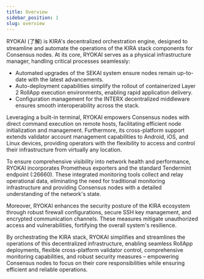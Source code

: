 ```yaml
---
title: Overview
sidebar_position: 1
slug: overview
---
```





RYOKAI (了解) is KIRA's decentralized orchestration engine, designed to streamline and automate the operations of the KIRA stack components for Consensus nodes. At its core, RYOKAI serves as a physical infrastructure manager, handling critical processes seamlessly:

- Automated upgrades of the SEKAI system ensure nodes remain up-to-date with the latest advancements.
- Auto-deployment capabilities simplify the rollout of containerized Layer 2 RollApp execution environments, enabling rapid application delivery.
- Configuration management for the INTERX decentralized middleware ensures smooth interoperability across the stack.

Leveraging a built-in terminal, RYOKAI empowers Consensus nodes with direct command execution on remote hosts, facilitating efficient node initialization and management. Furthermore, its cross-platform support extends validator account management capabilities to Android, iOS, and Linux devices, providing operators with the flexibility to access and control their infrastructure from virtually any location.


To ensure comprehensive visibility into network health and performance, RYOKAI incorporates Prometheus exporters and the standard Tendermint endpoint (:26660). These integrated monitoring tools collect and relay operational data, eliminating the need for traditional monitoring infrastructure and providing Consensus nodes with a detailed understanding of the network's state.


Moreover, RYOKAI enhances the security posture of the KIRA ecosystem through robust firewall configurations, secure SSH key management, and encrypted communication channels. These measures mitigate unauthorized access and vulnerabilities, fortifying the overall system's resilience.


By orchestrating the KIRA stack, RYOKAI simplifies and streamlines the operations of this decentralized infrastructure, enabling seamless RollApp deployments, flexible cross-platform validator control, comprehensive monitoring capabilities, and robust security measures – empowering Consensus nodes to focus on their core responsibilities while ensuring efficient and reliable operations.

